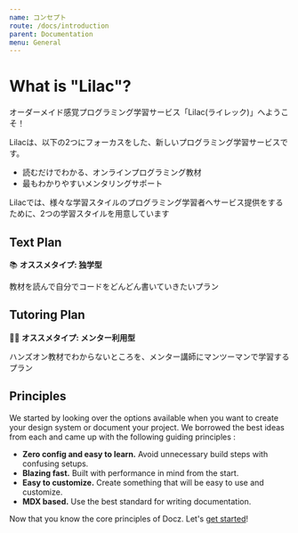 ```yaml
---
name: コンセプト
route: /docs/introduction
parent: Documentation
menu: General
---
```


# What is "Lilac"?

オーダーメイド感覚プログラミング学習サービス「Lilac(ライレック)」へようこそ！

Lilacは、以下の2つにフォーカスをした、新しいプログラミング学習サービスです。

- 読むだけでわかる、オンラインプログラミング教材
- 最もわかりやすいメンタリングサポート

Lilacでは、様々な学習スタイルのプログラミング学習者へサービス提供をするために、2つの学習スタイルを用意しています

<div style={{ padding: '0 20px', borderLeft: 'solid 10px #639', fontFamily: 'Varela Round' }}>
  <h2>Text Plan</h2>
</div>

📚 **オススメタイプ: 独学型**

教材を読んで自分でコードをどんどん書いていきたいプラン

<div style={{ padding: '0 20px', borderLeft: 'solid 10px #639', fontFamily: 'Varela Round' }}>
  <h2>Tutoring Plan</h2>
</div>

👩‍💻 **オススメタイプ: メンター利用型**

ハンズオン教材でわからないところを、メンター講師にマンツーマンで学習するプラン

## Principles

We started by looking over the options available when you want to create your design system or document your project. We borrowed the best ideas from each and came up with the following guiding principles :

- **Zero config and easy to learn.** Avoid unnecessary build steps with confusing setups.
- **Blazing fast.** Built with performance in mind from the start.
- **Easy to customize.** Create something that will be easy to use and customize.
- **MDX based.** Use the best standard for writing documentation.

Now that you know the core principles of Docz. Let's [get started](/docs/getting-started)!
